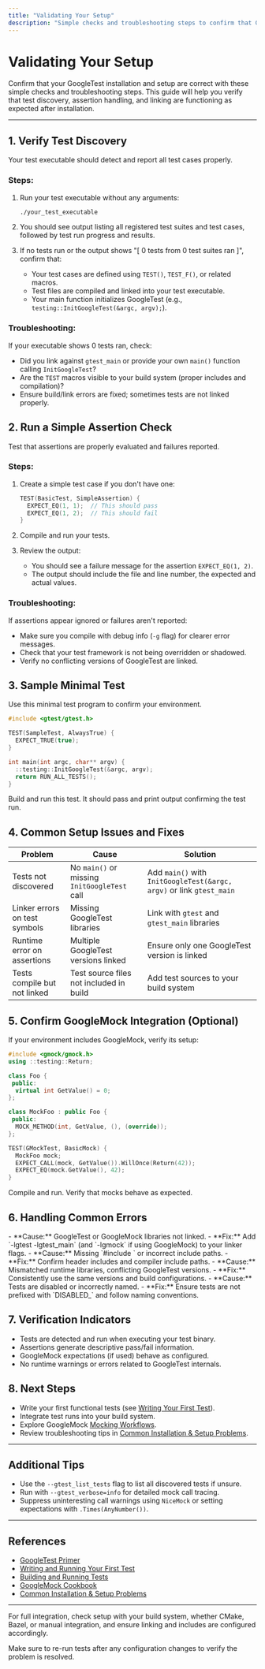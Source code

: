 ```yaml
---
title: "Validating Your Setup"
description: "Simple checks and troubleshooting steps to confirm that GoogleTest is working correctly after installation. Learn how to check test discovery, assertion results, and identify frequent setup issues."
---
```


# Validating Your Setup

Confirm that your GoogleTest installation and setup are correct with these simple checks and troubleshooting steps. This guide will help you verify that test discovery, assertion handling, and linking are functioning as expected after installation.

---

## 1. Verify Test Discovery

Your test executable should detect and report all test cases properly.

### Steps:

1. Run your test executable without any arguments:

   ```bash
   ./your_test_executable
   ```

2. You should see output listing all registered test suites and test cases, followed by test run progress and results.

3. If no tests run or the output shows "[ 0 tests from 0 test suites ran ]", confirm that:
   - Your test cases are defined using `TEST()`, `TEST_F()`, or related macros.
   - Test files are compiled and linked into your test executable.
   - Your main function initializes GoogleTest (e.g., `testing::InitGoogleTest(&argc, argv);`).

### Troubleshooting:

<Accordion title="No tests found or 0 tests ran">
If your executable shows 0 tests ran, check:

- Did you link against `gtest_main` or provide your own `main()` function calling `InitGoogleTest`?
- Are the `TEST` macros visible to your build system (proper includes and compilation)?
- Ensure build/link errors are fixed; sometimes tests are not linked properly.

</Accordion>

## 2. Run a Simple Assertion Check

Test that assertions are properly evaluated and failures reported.

### Steps:

1. Create a simple test case if you don't have one:

   ```cpp
   TEST(BasicTest, SimpleAssertion) {
     EXPECT_EQ(1, 1);  // This should pass
     EXPECT_EQ(1, 2);  // This should fail
   }
   ```

2. Compile and run your tests.

3. Review the output:
   - You should see a failure message for the assertion `EXPECT_EQ(1, 2)`.
   - The output should include the file and line number, the expected and actual values.

### Troubleshooting:

<Accordion title="Assertions not evaluated or no failure reports">
If assertions appear ignored or failures aren't reported:

- Make sure you compile with debug info (`-g` flag) for clearer error messages.
- Check that your test framework is not being overridden or shadowed.
- Verify no conflicting versions of GoogleTest are linked.

</Accordion>

## 3. Sample Minimal Test

Use this minimal test program to confirm your environment.

```cpp
#include <gtest/gtest.h>

TEST(SampleTest, AlwaysTrue) {
  EXPECT_TRUE(true);
}

int main(int argc, char** argv) {
  ::testing::InitGoogleTest(&argc, argv);
  return RUN_ALL_TESTS();
}
```

Build and run this test. It should pass and print output confirming the test run.

## 4. Common Setup Issues and Fixes

| Problem                         | Cause                                        | Solution                                     |
|--------------------------------|----------------------------------------------|----------------------------------------------|
| Tests not discovered            | No `main()` or missing `InitGoogleTest` call | Add `main()` with `InitGoogleTest(&argc, argv)` or link `gtest_main`  |
| Linker errors on test symbols   | Missing GoogleTest libraries                 | Link with `gtest` and `gtest_main` libraries                        |
| Runtime error on assertions     | Multiple GoogleTest versions linked          | Ensure only one GoogleTest version is linked                         |
| Tests compile but not linked    | Test source files not included in build      | Add test sources to your build system                                |

## 5. Confirm GoogleMock Integration (Optional)

If your environment includes GoogleMock, verify its setup:

```cpp
#include <gmock/gmock.h>
using ::testing::Return;

class Foo {
 public:
  virtual int GetValue() = 0;
};

class MockFoo : public Foo {
 public:
  MOCK_METHOD(int, GetValue, (), (override));
};

TEST(GMockTest, BasicMock) {
  MockFoo mock;
  EXPECT_CALL(mock, GetValue()).WillOnce(Return(42));
  EXPECT_EQ(mock.GetValue(), 42);
}
```

Compile and run. Verify that mocks behave as expected.

## 6. Handling Common Errors

<AccordionGroup title="Troubleshooting Common Setup Errors">
<Accordion title="Linker errors related to GoogleTest">
- **Cause:** GoogleTest or GoogleMock libraries not linked.
- **Fix:** Add `-lgtest -lgtest_main` (and `-lgmock` if using GoogleMock) to your linker flags.
</Accordion>
<Accordion title="Unrecognized `TEST` macros or compilation issues">
- **Cause:** Missing `#include <gtest/gtest.h>` or incorrect include paths.
- **Fix:** Confirm header includes and compiler include paths.
</Accordion>
<Accordion title="Test executable crashes on startup">
- **Cause:** Mismatched runtime libraries, conflicting GoogleTest versions.
- **Fix:** Consistently use the same versions and build configurations.
</Accordion>
<Accordion title="Tests silently pass without running">
- **Cause:** Tests are disabled or incorrectly named.
- **Fix:** Ensure tests are not prefixed with `DISABLED_` and follow naming conventions.
</Accordion>
</AccordionGroup>

## 7. Verification Indicators

- Tests are detected and run when executing your test binary.
- Assertions generate descriptive pass/fail information.
- GoogleMock expectations (if used) behave as configured.
- No runtime warnings or errors related to GoogleTest internals.

## 8. Next Steps

- Write your first functional tests (see [Writing Your First Test](write_first_test)).
- Integrate test runs into your build system.
- Explore GoogleMock [Mocking Workflows](mocking-workflows).
- Review troubleshooting tips in [Common Installation & Setup Problems](common_problems).

---

## Additional Tips

- Use the `--gtest_list_tests` flag to list all discovered tests if unsure.
- Run with `--gtest_verbose=info` for detailed mock call tracing.
- Suppress uninteresting call warnings using `NiceMock` or setting expectations with `.Times(AnyNumber())`.

---

## References

- [GoogleTest Primer](primer.md)
- [Writing and Running Your First Test](write_first_test.md)
- [Building and Running Tests](build_run_test.md)
- [GoogleMock Cookbook](gmock_cook_book.md)
- [Common Installation & Setup Problems](common_problems.md)

---

For full integration, check setup with your build system, whether CMake, Bazel, or manual integration, and ensure linking and includes are configured accordingly.


<Check>
Make sure to re-run tests after any configuration changes to verify the problem is resolved.
</Check>
